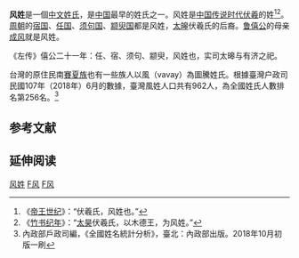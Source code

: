 {{姓氏
|姓氏=風
|拼音=Fēng
|中国大陆=
|台湾=
|香港=
|澳门=
|新加坡=
|马来西亚=
|越南=Phong
|韩国=풍
|反切=
|同音字=
|堂号=
|郡望=
}}

'''风姓'''是一個[[中文|中文]][[姓氏|姓氏]]，是[[中国|中国]]最早的姓氏之一。风姓是[[中国传说时代|中国传说时代]][[伏羲|伏羲]]的姓<ref>《[[帝王世纪|帝王世纪]]》：“伏羲氏，风姓也。”</ref><ref>《[[竹书纪年|竹书纪年]]》：“[[太昊|太昊]]伏羲氏，以木德王，为风姓。”</ref>。[[周朝|周朝]]的[[宿国|宿国]]、[[任国|任国]]、[[须句国|须句国]]、[[颛臾国|颛臾国]]都是风姓，[[太皞|太皞]]伏羲氏的后裔。[[鲁僖公|鲁僖公]]的母亲[[成风|成风]]就是风姓。

《左传》僖公二十一年：任、宿、须句、颛臾，风姓也，实司太暤与有济之祀。

台灣的原住民南[[賽夏族|賽夏族]]也有一些族人以風（vavay）為圖騰姓氏。根據臺灣户政司民國107年（2018年）6月的數據，臺灣風姓人口共有962人，為全國姓氏人數排名第256名。<ref>內政部戶政司編，《全國姓名統計分析》，臺北：內政部出版。2018年10月初版一刷</ref>

==参考文献==
{{Reflist}}
{{Surname-stub}}

== 延伸阅读 ==
{{Wikisource further reading}}
[[Category:风姓|]]
[[Category:漢姓|F风]]
[[Category:中國上古姓氏|F风]]